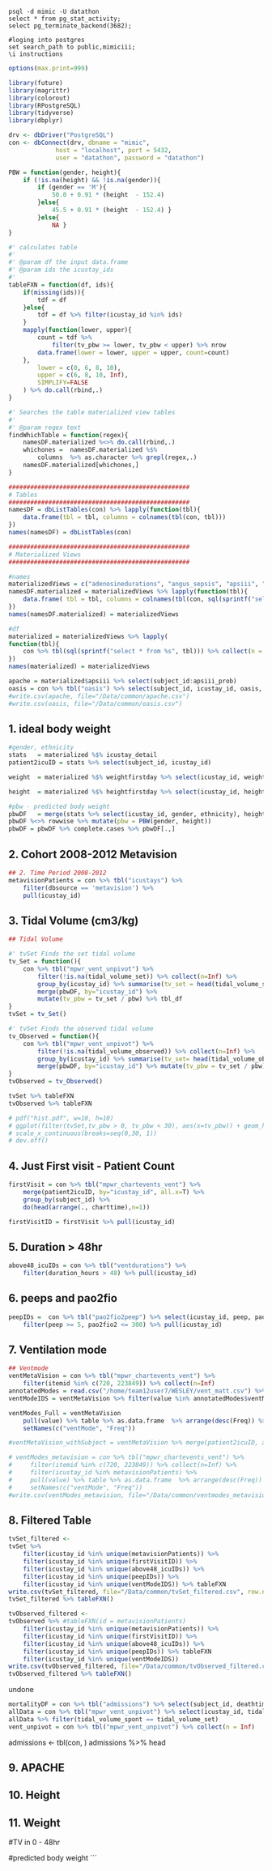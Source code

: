 ```postgres
psql -d mimic -U datathon
select * from pg_stat_activity;
select pg_terminate_backend(3682);

#loging into postgres
set search_path to public,mimiciii;
\i instructions
```

```r
options(max.print=999)
```

```r
library(future)
library(magrittr)
library(colorout)
library(RPostgreSQL)
library(tidyverse)
library(dbplyr)

drv <- dbDriver("PostgreSQL")
con <- dbConnect(drv, dbname = "mimic",
             host = "localhost", port = 5432,
             user = "datathon", password = "datathon")
```


```r
PBW = function(gender, height){
    if (!is.na(height) && !is.na(gender)){ 
        if (gender == 'M'){ 
            50.0 + 0.91 * (height  - 152.4) 
        }else{ 
            45.5 + 0.91 * (height  - 152.4) } 
        }else{ 
            NA } 
}

#' calculates table
#'
#' @param df the input data.frame
#' @param ids the icustay_ids
#'
tableFXN = function(df, ids){
    if(missing(ids)){
        tdf = df
    }else{
        tdf = df %>% filter(icustay_id %in% ids)
    }
    mapply(function(lower, upper){
        count = tdf %>%
            filter(tv_pbw >= lower, tv_pbw < upper) %>% nrow
        data.frame(lower = lower, upper = upper, count=count)
    },
        lower = c(0, 6, 8, 10),
        upper = c(6, 8, 10, Inf),
        SIMPLIFY=FALSE
    ) %>% do.call(rbind,.)
}

#' Searches the table materialized view tables
#'
#' @param regex text
findWhichTable = function(regex){
    namesDF.materialized %<>% do.call(rbind,.)
    whichones =  namesDF.materialized %$%
        columns  %>% as.character %>% grepl(regex,.)
    namesDF.materialized[whichones,]
}
```


```r
##################################################
# Tables
##################################################
namesDF = dbListTables(con) %>% lapply(function(tbl){
    data.frame(tbl = tbl, columns = colnames(tbl(con, tbl)))
})
names(namesDF) = dbListTables(con)

##################################################
# Materialized Views
##################################################

#names
materializedViews = c("adenosinedurations", "angus_sepsis", "apsiii", "bloodgasfirstday", "bloodgasfirstdayarterial", "dobutaminedurations", "dopaminedurations", "echodata", "elixhauser_ahrq", "elixhauser_ahrq_score", "elixhauser_quan", "elixhauser_quan_score", "epinephrinedurations", "gcsfirstday", "heightfirstday", "icustay_detail", "isupreldurations", "labsfirstday", "lods", "milrinonedurations", "norepinephrinedurations", "oasis", "phenylephrinedurations", "rrtfirstday", "saps", "sapsii", "sofa", "uofirstday", "vasopressindurations", "vasopressordurations", "ventfirstday", "vitalsfirstday", "weightfirstday")
namesDF.materialized = materializedViews %>% lapply(function(tbl){
    data.frame( tbl = tbl, columns = colnames(tbl(con, sql(sprintf("select * from %s", tbl)))))
})
names(namesDF.materialized) = materializedViews

#df
materialized = materializedViews %>% lapply(
function(tbl){
    con %>% tbl(sql(sprintf("select * from %s", tbl))) %>% collect(n = Inf)
})
names(materialized) = materializedViews
```

```r
apache = materialized$apsiii %>% select(subject_id:apsiii_prob)
oasis = con %>% tbl("oasis") %>% select(subject_id, icustay_id, oasis, oasis_prob) %>% collect(n=Inf)
#write.csv(apache, file="/Data/common/apache.csv")
#write.csv(oasis, file="/Data/common/oasis.csv")
```

## 1. ideal body weight

```r
#gender, ethnicity
stats   = materialized %$% icustay_detail
patient2icuID = stats %>% select(subject_id, icustay_id)

weight  = materialized %$% weightfirstday %>% select(icustay_id, weight_admit)

height  = materialized %$% heightfirstday %>% select(icustay_id, height)

#pbw - predicted body weight
pbwDF   = merge(stats %>% select(icustay_id, gender, ethnicity), height, all=T)
pbwDF %<>% rowwise %>% mutate(pbw = PBW(gender, height))
pbwDF = pbwDF %>% complete.cases %>% pbwDF[.,]
```

## 2. Cohort 2008-2012 Metavision

```r
## 2. Time Period 2008-2012
metavisionPatients = con %>% tbl("icustays") %>%
    filter(dbsource == 'metavision') %>%
    pull(icustay_id)
```

## 3. Tidal Volume (cm3/kg)

```r
## Tidal Volume

#' tvSet Finds the set tidal volume
tv_Set = function(){
    con %>% tbl("mpwr_vent_unpivot") %>%
        filter(!is.na(tidal_volume_set)) %>% collect(n=Inf) %>%
        group_by(icustay_id) %>% summarise(tv_set = head(tidal_volume_set, n=1)) %>%
        merge(pbwDF, by="icustay_id") %>%
        mutate(tv_pbw = tv_set / pbw) %>% tbl_df
}
tvSet = tv_Set()

#' tvSet Finds the observed tidal volume
tv_Observed = function(){
    con %>% tbl("mpwr_vent_unpivot") %>%
        filter(!is.na(tidal_volume_observed)) %>% collect(n=Inf) %>%
        group_by(icustay_id) %>% summarise(tv_set= head(tidal_volume_observed, n=1)) %>%
        merge(pbwDF, by="icustay_id") %>% mutate(tv_pbw = tv_set / pbw) %>% tbl_df
}
tvObserved = tv_Observed()

tvSet %>% tableFXN
tvObserved %>% tableFXN

# pdf("hist.pdf", w=10, h=10)
# ggplot(filter(tvSet,tv_pbw > 0, tv_pbw < 30), aes(x=tv_pbw)) + geom_histogram() +
# scale_x_continuous(breaks=seq(0,30, 1))
# dev.off()
```

## 4. Just First visit - Patient Count

```r
firstVisit = con %>% tbl("mpwr_chartevents_vent") %>%
    merge(patient2icuID, by="icustay_id", all.x=T) %>% 
    group_by(subject_id) %>%
    do(head(arrange(., charttime),n=1))

firstVisitID = firstVisit %>% pull(icustay_id)
```

## 5. Duration > 48hr

```r
above48_icuIDs = con %>% tbl("ventdurations") %>%
    filter(duration_hours > 48) %>% pull(icustay_id)
```

## 6. peeps and pao2fio

```r
peepIDs =  con %>% tbl("pao2fio2peep") %>% select(icustay_id, peep, pao2fio2) %>% 
    filter(peep >= 5, pao2fio2 <= 300) %>% pull(icustay_id)
```

## 7. Ventilation mode

```r
## Ventmode
ventMetaVision = con %>% tbl("mpwr_chartevents_vent") %>%
    filter(itemid %in% c(720, 223849)) %>% collect(n=Inf)
annotatedModes = read.csv("/home/team12user7/WESLEY/vent_matt.csv") %>% filter(X == 1)
ventModeIDS = ventMetaVision %>% filter(value %in% annotatedModes$ventMode) %>% tbl_df %>% pull(icustay_id)

ventModes_Full = ventMetaVision
    pull(value) %>% table %>% as.data.frame  %>% arrange(desc(Freq)) %>%
    setNames(c("ventMode", "Freq"))

#ventMetaVision_withSubject = ventMetaVision %>% merge(patient2icuID, all.x=T)

# ventModes_metavision = con %>% tbl("mpwr_chartevents_vent") %>%
#     filter(itemid %in% c(720, 223849)) %>% collect(n=Inf) %>%
#     filter(icustay_id %in% metavisionPatients) %>%
#     pull(value) %>% table %>% as.data.frame  %>% arrange(desc(Freq)) %>% 
#     setNames(c("ventMode", "Freq"))
#write.csv(ventModes_metavision, file="/Data/common/ventmodes_metavision.csv")

```
## 8. Filtered Table

```r
tvSet_filtered <-
tvSet %>%
    filter(icustay_id %in% unique(metavisionPatients)) %>%
    filter(icustay_id %in% unique(firstVisitID)) %>%
    filter(icustay_id %in% unique(above48_icuIDs)) %>%
    filter(icustay_id %in% unique(peepIDs)) %>% 
    filter(icustay_id %in% unique(ventModeIDS)) %>% tableFXN
write.csv(tvSet_filtered, file="/Data/common/tvSet_filtered.csv", row.names=F)
tvSet_filtered %>% tableFXN()
```

```r
tvObserved_filtered <-
tvObserved %>% #tableFXN(id = metavisionPatients)
    filter(icustay_id %in% unique(metavisionPatients)) %>%
    filter(icustay_id %in% unique(firstVisitID)) %>%
    filter(icustay_id %in% unique(above48_icuIDs)) %>%
    filter(icustay_id %in% unique(peepIDs)) %>% tableFXN
    filter(icustay_id %in% unique(ventModeIDS))
write.csv(tvObserved_filtered, file="/Data/common/tvObserved_filtered.csv", row.names=F)
tvObserved_filtered %>% tableFXN()
```


undone

```r
mortalityDF = con %>% tbl("admissions") %>% select(subject_id, deathtime)
allData = con %>% tbl("mpwr_vent_unpivot") %>% select(icustay_id, tidal_volume:tidal_volume_observed) %>% collect(n=Inf)
allData %>% filter(tidal_volume_spont == tidal_volume_set)
vent_unpivot = con %>% tbl("mpwr_vent_unpivot") %>% collect(n = Inf)
```








admissions <- tbl(con, )
admissions %>% head




## 9. APACHE
## 10. Height
## 11. Weight


#TV in 0 - 48hr

#predicted body weight
```
